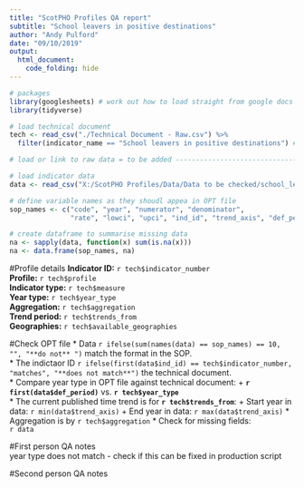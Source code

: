 ```yaml
---
title: "ScotPHO Profiles QA report"
subtitle: "School leavers in positive destinations"
author: "Andy Pulford"
date: "09/10/2019"
output: 
  html_document:
    code_folding: hide
---
```


```r
# packages
library(googlesheets) # work out how to load straight from google docs
library(tidyverse)

# load technical document
tech <- read_csv("./Technical Document - Raw.csv") %>% 
  filter(indicator_name == "School leavers in positive destinations") # copy from title

# load or link to raw data = to be added ----------------------------------

# load indicator data
data <- read_csv("X:/ScotPHO Profiles/Data/Data to be checked/school_leaver_destinations_shiny.csv")

# define variable names as they shoudl appea in OPT file
sop_names <- c("code", "year", "numerator", "denominator", 
               "rate", "lowci", "upci", "ind_id", "trend_axis", "def_period" )

# create dataframe to summarise missing data
na <- sapply(data, function(x) sum(is.na(x)))
na <- data.frame(sop_names, na)
```

#Profile details
**Indicator ID:** `r tech$indicator_number`  
**Profile:** `r tech$profile`  
**Indicator type:**	`r tech$measure`  
**Year type:**	`r tech$year_type`  
**Aggregation:** `r tech$aggregation`  
**Trend period:** `r tech$trends_from`  
**Geographies:** `r tech$available_geographies`  

#Check OPT file
* Data `r ifelse(sum(names(data) == sop_names) == 10, "", "**do not** ")` match the format in the SOP.  
* The indictaor ID  `r ifelse(first(data$ind_id) == tech$indicator_number, "matches", "**does not match**")` the technical document.  
* Compare year type in OPT file against technical document:
    + **`r first(data$def_period)`** vs. **`r tech$year_type`**  
* The current published time trend is for **`r tech$trends_from`**:
    + Start year in data: `r min(data$trend_axis)`
    + End year in data: `r max(data$trend_axis)`
* Aggregation is by `r tech$aggregation`
* Check for missing fields:  
    `r data`

#First person QA notes  
year type does not match - check if this can be fixed in production script  
  
#Second person QA notes  
<add here>  